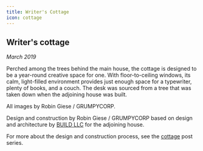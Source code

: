 ```yaml
---
title: Writer's Cottage
icon: cottage
---
```


<!-- Opener -->

<div class="portfolio-w100">
  <PortfolioPhoto
    src="cottage/IMG_3758.jpg"
    alt="Evening exterior with Felix"
  />
</div>

<!-- Intro -->

<div class="portfolio-sxs-container">
  <div class="portfolio-sxs-w50">

## Writer's cottage

  <div class="accent-mono">

_March 2019_

Perched among the trees behind the main house, the cottage is designed to be a year-round creative space for one.
With floor-to-ceiling windows, its calm, light-filled environment provides just enough space for a typewriter, plenty of books, and a couch.
The desk was sourced from a tree that was taken down when the adjoining house was built.

All images by Robin Giese / GRUMPYCORP.

  </div>
  </div>
  <div class="portfolio-sxs-w50">
    <PortfolioPhoto src="cottage/IMG_3892.jpg" alt="Exterior positioning relative to backyard"/>
  </div>
</div>

<!-- Interior shots -->

<div class="portfolio-sxs-container">
  <div class="portfolio-sxs-w50">
    <PortfolioPhoto src="cottage/IMG_3911.jpg" alt="Interior from front door" />
  </div>
  <div class="portfolio-sxs-w50">
    <PortfolioPhoto
      src="cottage/IMG_3846.jpg"
      alt="Interior from opposite wall"
    />
  </div>
  <div class="portfolio-sxs-w50">
    <PortfolioPhoto src="cottage/IMG_3889.jpg" alt="Exterior siting" />
  </div>
  <div class="portfolio-sxs-w50">
    <PortfolioPhoto
      src="cottage/IMG_3904.jpg"
      alt="Exterior positioning relative to house"
    />
  </div>
  <div class="portfolio-sxs-w50">
    <PortfolioPhoto src="cottage/IMG_4007.jpg" alt="Artsy light" />
  </div>
  <div class="portfolio-sxs-w50">
    <PortfolioPhoto src="cottage/IMG_4026.jpg" alt="Looking up" />
  </div>
  <div class="portfolio-sxs-w50">
    <PortfolioPhoto src="cottage/IMG_3962.jpg" alt="Trim detail" />
  </div>
  <div class="portfolio-sxs-w50">
    <PortfolioPhoto src="cottage/IMG_3609.jpg" alt="Winter" />
  </div>
</div>

<!-- Closing shots -->

<div class="portfolio-w100">
  <PortfolioPhoto src="cottage/IMG_3932.jpg" alt="Artsy desk+chair shot" />
</div>

<!-- Closing para -->

<div class="portfolio-sxs-container pt2">
  <div class="portfolio-sxs-w60 accent-mono pt4">

Design and construction by Robin Giese / GRUMPYCORP
based on design and architecture by [BUILD LLC](https://www.buildllc.com)
for the adjoining house.

For more about the design and construction process,
see the [<Icon sprite={Icon_Tag} className="h075" /> cottage](/tags/posts/cottage) post series.

  </div>
  <div class="portfolio-sxs-w40">
    <PortfolioPhoto src="cottage/autocad.png" alt="AutoCAD rendering" />
  </div>
</div>
